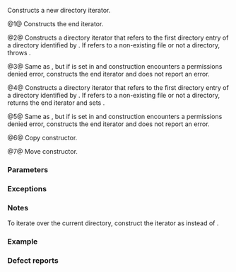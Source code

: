 {{cpp/filesystem/directory_iterator/title|directory_iterator}}
{{cpp/filesystem/directory_iterator/navbar}}
{{dcl begin}}
{{dcl|num=1|since=c++17|1=
directory_iterator() noexcept;
}}
{{dcl|num=2|since=c++17|1=
explicit directory_iterator( const std::filesystem::path&amp; p );
}}
{{dcl|num=3|since=c++17|1=
directory_iterator( const std::filesystem::path&amp; p,
                    std::filesystem::directory_options options );
}}
{{dcl|num=4|since=c++17|1=
directory_iterator( const std::filesystem::path&amp; p, std::error_code&amp; ec );
}}
{{dcl|num=5|since=c++17|1=
directory_iterator( const std::filesystem::path&amp; p,
                    std::filesystem::directory_options options,
                    std::error_code&amp; ec );
}}
{{dcl|num=6|since=c++17|1=
directory_iterator( const directory_iterator&amp; other ) = default;
}}
{{dcl|num=7|since=c++17|1=
directory_iterator( directory_iterator&amp;&amp; other ) = default;
}}
{{dcl end}}

Constructs a new directory iterator.

@1@ Constructs the end iterator.

@2@ Constructs a directory iterator that refers to the first directory entry of a directory identified by {{tt|p}}. If {{tt|p}} refers to a non-existing file or not a directory, throws {{lc|std::filesystem::filesystem_error}}.

@3@ Same as {{v|2}}, but if {{lc|std::filesystem::directory_options::skip_permission_denied}} is set in {{tt|options}} and construction encounters a permissions denied error, constructs the end iterator and does not report an error.

@4@ Constructs a directory iterator that refers to the first directory entry of a directory identified by {{tt|p}}. If {{tt|p}} refers to a non-existing file or not a directory, returns the end iterator and sets {{tt|ec}}.

@5@ Same as {{v|4}}, but if {{lc|std::filesystem::directory_options::skip_permission_denied}} is set in {{tt|options}} and construction encounters a permissions denied error, constructs the end iterator and does not report an error.

@6@ Copy constructor.

@7@ Move constructor.

===Parameters===
{{par begin}}
{{par|p|path to the filesystem object to which the directory iterator will refer}}
{{par|ec|out-parameter for error reporting in the non-throwing overloads}}
{{par|options|the set of {{named req|BitmaskType}} options that control the behavior of the directory iterator}}
{{par|other|another directory iterator to use as source to initialize the directory iterator with}}
{{par end}}

===Exceptions===
{{cpp/filesystem/error_handling|p|throw=2,3/4,5}}

===Notes===
To iterate over the current directory, construct the iterator as {{c|directory_iterator(".")}} instead of {{c|directory_iterator("")}}.

===Example===
{{example}}

===Defect reports===
{{dr list begin}}
{{dr list item|dr=3013|wg=lwg|std=C++17|before={{tt|error_code}} overload marked noexcept but can allocate memory|after=noexcept removed}}
{{dr list end}}

{{langlinks|es|ja|ru|zh}}